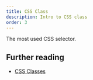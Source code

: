 ```yaml
---
title: CSS Class
description: Intro to CSS class
order: 3
---
```


The most used CSS selector.

## Further reading

- [CSS Classes](https://www.learn-html.org/en/Classes)
